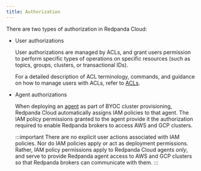 ```yaml
---
title: Authorization
---
```


<head>
    <meta name="title" content="Redpanda Cloud Authorization  | Redpanda Docs"/>
    <meta name="description" content="Learn how Redpanda Cloud uses IAM roles for authorization."/>
    <link rel="canonical" href="https://docs.redpanda.com/docs/deploy/deployment-option/cloud/security/cloud-security-architecture/authorization/" />
</head>

There are two types of authorization in Redpanda Cloud:

- User authorizations

  User authorizations are managed by ACLs, and grant users permission to
  perform specific types of operations on specific resources (such as topics,
  groups, clusters, or transactional IDs).

  For a detailed description of ACL terminology, commands, and guidance on
  how to manage users with ACLs, refer to [ACLs](../../../../../../manage/security/authorization#acls).

- Agent authorizations

  When deploying an [agent](../../../cloud-overview#agent) as part of BYOC cluster
  provisioning, Redpanda Cloud automatically assigns IAM policies to that agent.
  The IAM policy permissions granted to the agent provide it the authorization
  required to enable Redpanda brokers to access AWS and GCP clusters.

  :::important
  There are no explicit user actions associated with IAM policies. Nor do IAM
  policies apply or act as deployment permissions. Rather, IAM policy
  permissions apply to Redpanda Cloud agents _only_, and serve to provide Redpanda
  agent access to AWS and GCP clusters so that Redpanda brokers can communicate
  with them.
  :::
